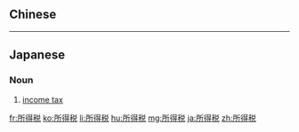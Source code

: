 {{also|所得稅}}
==Chinese==
{{zh-see|所得稅}}

----

==Japanese==
{{ja-kanjitab|しょ|とく|ぜい|yomi=on}}

===Noun===
{{ja-noun|しょとくぜい|kyu=所得稅}}

# [[income tax]]

[[fr:所得税]]
[[ko:所得税]]
[[li:所得税]]
[[hu:所得税]]
[[mg:所得税]]
[[ja:所得税]]
[[zh:所得税]]
